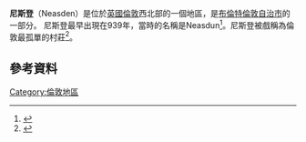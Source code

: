 {{infobox UK place|
|country =            England
|region=              London
|population=
|official_name=       Neasden
|london_borough=      布倫特
|post_town=           LONDON
|postcode_area=       NW
|postcode_district=   NW2, NW10
|dial_code=           020
|os_grid_reference=   TQ215855
|latitude=            51.5552
|longitude=           -0.2465
|constituency_westminster= [[布倫特中央|布倫特中央]]   
}}

'''尼斯登'''（Neasden）是位於[[英國|英國]][[倫敦|倫敦]]西北部的一個地區，是[[布倫特倫敦自治市|布倫特倫敦自治市]]的一部分。 尼斯登最早出現在939年，當時的名稱是Neasdun<ref name="autogenerated1">{{Cite web |url=http://www.brent-heritage.co.uk/neasden.htm |title=Neasden, area in the London Borough of Brent<!-- Bot generated title --> |accessdate=2016-03-04 |archive-date=2016-03-03 |archive-url=https://web.archive.org/web/20160303172355/http://www.brent-heritage.co.uk/neasden.htm |dead-url=no }}</ref>。尼斯登被戲稱為倫敦最孤單的村莊<ref name="Hidden London">{{Cite web |url=http://www.hidden-london.com/neasden.html |title=Hidden London |accessdate=2016-03-04 |archive-date=2011-09-27 |archive-url=https://web.archive.org/web/20110927030510/http://www.hidden-london.com/neasden.html |dead-url=no }}</ref>。
==參考資料==
{{reflist}}
[[Category:倫敦地區|Category:倫敦地區]]